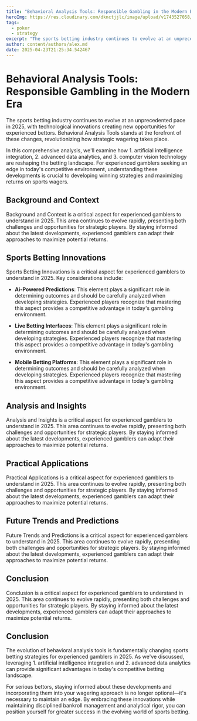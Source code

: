 ```yaml
---
title: "Behavioral Analysis Tools: Responsible Gambling in the Modern Era"
heroImg: https://res.cloudinary.com/dknctjjlc/image/upload/v1743527058/Blog/empty-office-chairs-meeting-room_xywvvb.webp
tags:
  - poker
  - strategy
excerpt: "The sports betting industry continues to evolve at an unprecedented pace in 2025, with technological innovations creating new opportunities for experienced bettors. Behavioral Analysis Tools stands at the forefront of these changes, revolutionizing how strategic wagering takes place."
author: content/authors/alex.md
date: 2025-04-23T21:25:34.542467
---
```


# Behavioral Analysis Tools: Responsible Gambling in the Modern Era

The sports betting industry continues to evolve at an unprecedented pace in 2025, with technological innovations creating new opportunities for experienced bettors. Behavioral Analysis Tools stands at the forefront of these changes, revolutionizing how strategic wagering takes place.

In this comprehensive analysis, we'll examine how 1. artificial intelligence integration, 2. advanced data analytics, and 3. computer vision technology are reshaping the betting landscape. For experienced gamblers seeking an edge in today's competitive environment, understanding these developments is crucial to developing winning strategies and maximizing returns on sports wagers.

## Background and Context

Background and Context is a critical aspect for experienced gamblers to understand in 2025. This area continues to evolve rapidly, presenting both challenges and opportunities for strategic players. By staying informed about the latest developments, experienced gamblers can adapt their approaches to maximize potential returns.

## Sports Betting Innovations

Sports Betting Innovations is a critical aspect for experienced gamblers to understand in 2025. Key considerations include:

- **Ai-Powered Predictions**: This element plays a significant role in determining outcomes and should be carefully analyzed when developing strategies. Experienced players recognize that mastering this aspect provides a competitive advantage in today's gambling environment.

- **Live Betting Interfaces**: This element plays a significant role in determining outcomes and should be carefully analyzed when developing strategies. Experienced players recognize that mastering this aspect provides a competitive advantage in today's gambling environment.

- **Mobile Betting Platforms**: This element plays a significant role in determining outcomes and should be carefully analyzed when developing strategies. Experienced players recognize that mastering this aspect provides a competitive advantage in today's gambling environment.



## Analysis and Insights

Analysis and Insights is a critical aspect for experienced gamblers to understand in 2025. This area continues to evolve rapidly, presenting both challenges and opportunities for strategic players. By staying informed about the latest developments, experienced gamblers can adapt their approaches to maximize potential returns.

## Practical Applications

Practical Applications is a critical aspect for experienced gamblers to understand in 2025. This area continues to evolve rapidly, presenting both challenges and opportunities for strategic players. By staying informed about the latest developments, experienced gamblers can adapt their approaches to maximize potential returns.

## Future Trends and Predictions

Future Trends and Predictions is a critical aspect for experienced gamblers to understand in 2025. This area continues to evolve rapidly, presenting both challenges and opportunities for strategic players. By staying informed about the latest developments, experienced gamblers can adapt their approaches to maximize potential returns.

## Conclusion

Conclusion is a critical aspect for experienced gamblers to understand in 2025. This area continues to evolve rapidly, presenting both challenges and opportunities for strategic players. By staying informed about the latest developments, experienced gamblers can adapt their approaches to maximize potential returns.

## Conclusion

The evolution of behavioral analysis tools is fundamentally changing sports betting strategies for experienced gamblers in 2025. As we've discussed, leveraging 1. artificial intelligence integration and 2. advanced data analytics can provide significant advantages in today's competitive betting landscape.

For serious bettors, staying informed about these developments and incorporating them into your wagering approach is no longer optional—it's necessary to maintain an edge. By embracing these innovations while maintaining disciplined bankroll management and analytical rigor, you can position yourself for greater success in the evolving world of sports betting.
